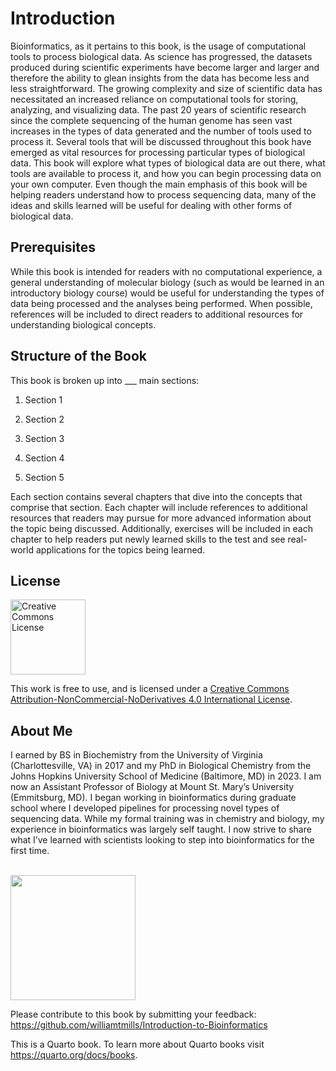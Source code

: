 # Introduction {.unnumbered}

Bioinformatics, as it pertains to this book, is the usage of computational tools to process biological data. As science has progressed, the datasets produced during scientific experiments have become larger and larger and therefore the ability to glean insights from the data has become less and less straightforward. The growing complexity and size of scientific data has necessitated an increased reliance on computational tools for storing, analyzing, and visualizing data. The past 20 years of scientific research since the complete sequencing of the human genome has seen vast increases in the types of data generated and the number of tools used to process it. Several tools that will be discussed throughout this book have emerged as vital resources for processing particular types of biological data. This book will explore what types of biological data are out there, what tools are available to process it, and how you can begin processing data on your own computer. Even though the main emphasis of this book will be helping readers understand how to process sequencing data, many of the ideas and skills learned will be useful for dealing with other forms of biological data.

## Prerequisites

While this book is intended for readers with no computational experience, a general understanding of molecular biology (such as would be learned in an introductory biology course) would be useful for understanding the types of data being processed and the analyses being performed. When possible, references will be included to direct readers to additional resources for understanding biological concepts.

## Structure of the Book

This book is broken up into \_\_\_ main sections:

1.  Section 1

2.  Section 2

3.  Section 3

4.  Section 4

5.  Section 5

Each section contains several chapters that dive into the concepts that comprise that section. Each chapter will include references to additional resources that readers may pursue for more advanced information about the topic being discussed. Additionally, exercises will be included in each chapter to help readers put newly learned skills to the test and see real-world applications for the topics being learned.

## License

::::: grid
::: g-col-2
<a rel="license" href="http://creativecommons.org/licenses/by-nc-nd/4.0/"><img src="https://i.creativecommons.org/l/by-nc-nd/4.0/88x31.png" alt="Creative Commons License" width="120" border-top="10"/></a>
:::

::: g-col-10
This work is free to use, and is licensed under a <a rel="license" href="http://creativecommons.org/licenses/by-nc-nd/4.0/">Creative Commons Attribution-NonCommercial-NoDerivatives 4.0 International License</a>.
:::
:::::

## About Me

::::: grid
::: g-col-9
I earned by BS in Biochemistry from the University of Virginia (Charlottesville, VA) in 2017 and my PhD in Biological Chemistry from the Johns Hopkins University School of Medicine (Baltimore, MD) in 2023. I am now an Assistant Professor of Biology at Mount St. Mary's University (Emmitsburg, MD). I began working in bioinformatics during graduate school where I developed pipelines for processing novel types of sequencing data. While my formal training was in chemistry and biology, my experience in bioinformatics was largely self taught. I now strive to share what I've learned with scientists looking to step into bioinformatics for the first time.
:::

::: g-col-3
<br> ![](images/Headshot.jpg){fig-align="right" width="200"}
:::
:::::

Please contribute to this book by submitting your feedback: <https://github.com/williamtmills/Introduction-to-Bioinformatics>

This is a Quarto book. To learn more about Quarto books visit <https://quarto.org/docs/books>.
